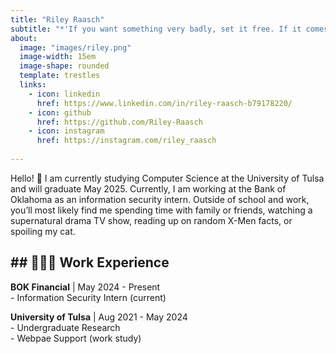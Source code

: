 ```yaml
---
title: "Riley Raasch"
subtitle: "*'If you want something very badly, set it free. If it comes back to you, it's yours forever. If it doesn't, it was never yours to begin with.'* <br><br> - Indecent Proposal (1993)" 
about:
  image: "images/riley.png"
  image-width: 15em
  image-shape: rounded
  template: trestles
  links:
    - icon: linkedin
      href: https://www.linkedin.com/in/riley-raasch-b79178220/
    - icon: github
      href: https://github.com/Riley-Raasch
    - icon: instagram
      href: https://instagram.com/riley_raasch
    
---
```


Hello! 👋 I am currently studying Computer Science at the University of Tulsa and will graduate May 2025. 
Currently, I am working at the Bank of Oklahoma as an information security intern. 
Outside of school and work, you'll most likely find me spending time with family or friends, watching a supernatural drama TV show, reading up on random X-Men facts, or spoiling my cat.

## 👨🏻‍💻 Work Experience
---

**BOK Financial** | May 2024 - Present <br>
  - Information Security Intern (current) 
  
**University of Tulsa** | Aug 2021 - May 2024 <br>
  - Undergraduate Research <br>
  - Webpae Support (work study)


